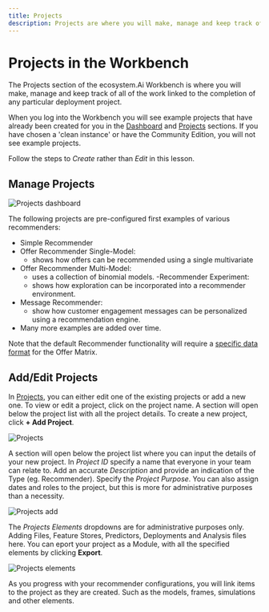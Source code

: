 ```yaml
---
title: Projects
description: Projects are where you will make, manage and keep track of all of the work linked to the completion of any particular deployment project.
---
```


# Projects in the Workbench
The Projects section of the ecosystem.Ai Workbench is where you will make, manage and keep track of all of the work linked to the completion of any particular deployment project.

When you log into the Workbench you will see example projects that have already been created for you in the <u>Dashboard</u> and <u>Projects</u> sections.
<Callout type="warning" title="Please Note">
If you have chosen a 'clean instance' or have the Community Edition, you will not see example projects.

Follow the steps to *Create* rather than *Edit* in this lesson.
</Callout>

## Manage Projects

![Projects dashboard](/images/recommender/1_Projects/0_projects_dashboard.png)

The following projects are pre-configured first examples of various recommenders:

- Simple Recommender
- Offer Recommender Single-Model:
  - shows how offers can be recommended using a single multivariate
- Offer Recommender Multi-Model:
  - uses a collection of binomial models.
-Recommender Experiment:
  - shows how exploration can be incorporated into a recommender environment.
- Message Recommender:
  - show how customer engagement messages can be personalized using a recommendation engine.
- Many more examples are added over time.

Note that the default Recommender functionality will require a [specific data format](/docs/configuration/data/meta) for the Offer Matrix.

## Add/Edit Projects
In <u>Projects</u>, you can either edit one of the existing projects or add a new one.
To view or edit a project, click on the project name. A section will open below the project list with all the project details.
To create a new project, click **+ Add Project**.

![Projects](/images/recommender/1_Projects/1_projects.png)

A section will open below the project list where you can input the details of your new project.
In *Project ID* specify a name that everyone in your team can relate to. Add an accurate *Description* and provide an indication of the Type (eg. Recommender). Specify the *Project Purpose*.
You can also assign dates and roles to the project, but this is more for administrative purposes than a necessity.

![Projects add](/images/recommender/1_Projects/2_projects_add.png)

The *Projects Elements* dropdowns are for administrative purposes only.
Adding Files, Feature Stores, Predictors, Deployments and Analysis files here. You can eport your project as a Module, with all the specified elements by clicking **Export**.

![Projects elements](/images/recommender/1_Projects/3_projects_elements.png)

<Callout style="banner" title="">
As you progress with your recommender configurations, you will link items to the project as they are created. Such as the models, frames, simulations and other elements.
</Callout>
